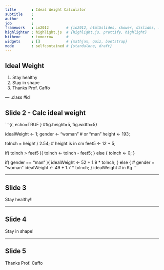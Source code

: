 ```yaml
---
title       : Ideal Weight Calculator
subtitle    : 
author      : 
job         : 
framework   : io2012        # {io2012, html5slides, shower, dzslides, ...}
highlighter : highlight.js  # {highlight.js, prettify, highlight}
hitheme     : tomorrow      # 
widgets     : []            # {mathjax, quiz, bootstrap}
mode        : selfcontained # {standalone, draft}
---
```


## Ideal Weight

1. Stay healthy
2. Stay in shape
3. Thanks Prof. Caffo


--- .class #id 

## Slide 2 - Calc ideal weight

```{r, echo=TRUE } #fig.height=5, fig.width=5}

  idealWeight <- 1;
  gender <- "woman" # or "man"
  height <- 193;

  toInch = height / 2.54;  # height is in cm
  feet5 <- 12 * 5;

  if( toInch > feet5 ){
      toInch <- toInch - feet5;
  } else {
      toInch <- 0;
  }
  
  if( gender == "man" ){
    idealWeight <- 52 + 1.9 * toInch;
  } else { # gender = "woman"
    idealWeight <- 49 + 1.7 * toInch;
  }
  idealWeight # in Kg
```


---

## Slide 3

Stay healthy!!


---

## Slide 4

Stay in shape! 


---
## Slide 5

Thanks Prof. Caffo
